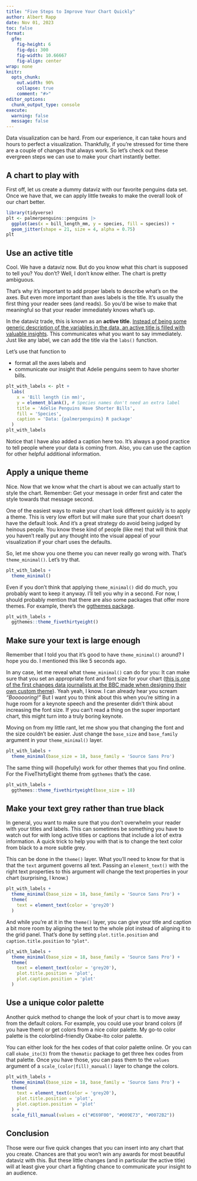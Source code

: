 ```yaml
---
title: "Five Steps to Improve Your Chart Quickly"
author: Albert Rapp
date: Nov 01, 2023
toc: false
format: 
  gfm: 
    fig-height: 6
    fig-dpi: 300
    fig-width: 10.66667
    fig-align: center
wrap: none
knitr:
  opts_chunk:
    out.width: 90%
    collapse: true
    comment: "#>"
editor_options: 
  chunk_output_type: console
execute: 
  warning: false
  message: false
---
```


Data visualization can be hard.
From our experience, it can take hours and hours to perfect a visualization.
Thankfully, if you're stressed for time there are a couple of changes that always work.
So let's check out these evergreen steps we can use to make your chart instantly better.


## A chart to play with

First off, let us create a dummy dataviz with our favorite penguins data set.
Once we have that, we can apply little tweaks to make the overall look of our chart better.

```r
library(tidyverse)
plt <- palmerpenguins::penguins |> 
  ggplot(aes(x = bill_length_mm, y = species, fill = species)) +
  geom_jitter(shape = 21, size = 4, alpha = 0.75)
plt
```


## Use an active title

Cool.
We have a dataviz now.
But do you know what this chart is supposed to tell you?
You don't?
Well, I don't know either.
The chart is pretty ambiguous.

That's why it's important to add proper labels to describe what's on the axes.
But even more important than axes labels is the title.
It's usually the first thing your reader sees (and reads).
So you'd be wise to make that meaningful so that your reader immediately knows what's up.

In the dataviz trade, this is known as an **active title**.
[Instead of being some generic description of the variables in the data, an active title is filled with valuable insights](https://www.storytellingwithdata.com/blog/2017/3/22/so-what).
This communicates what you want to say immediately.
Just like any label, we can add the title via the `labs()` function.

Let's use that function to 

- format all the axes labels and
- communicate our insight that Adelie penguins seem to have shorter bills.


```r
plt_with_labels <- plt +
  labs(
    x = 'Bill length (in mm)',
    y = element_blank(), # Species names don't need an extra label
    title = 'Adelie Penguins Have Shorter Bills',
    fill = 'Species',
    caption = 'Data: {palmerpenguins} R package'
  )
plt_with_labels
```

Notice that I have also added a caption here too.
It's always a good practice to tell people where your data is coming from.
Also, you can use the caption for other helpful additional information.

## Apply a unique theme

Nice.
Now that we know what the chart is about we can actually start to style the chart.
Remember: Get your message in order first and cater the style towards that message second.

One of the easiest ways to make your chart look different quickly is to apply a theme.
This is very low effort but will make sure that your chart doesn't have the default look.
And it's a great strategy do avoid being judged by heinous people.
You know these kind of people (like me) that will think that you haven't really put any thought into the visual appeal of your visualization if your chart uses the defaults.

So, let me show you one theme you can never really go wrong with.
That's `theme_minimal()`.
Let's try that.

```r
plt_with_labels +
  theme_minimal()
```

Even if you don't think that applying `theme_minimal()` did do much, you probably want to keep it anyway.
I'll tell you why in a second.
For now, I should probably mention that there are also some packages that offer more themes.
For example, there's the [ggthemes package](https://github.com/jrnold/ggthemes).

```r
plt_with_labels + 
  ggthemes::theme_fivethirtyeight()
```


## Make sure your text is large enough

Remember that I told you that it's good to have `theme_minimal()` around?
I hope you do.
I mentioned this like 5 seconds ago.

In any case, let me reveal what `theme_minimal()` can do for you:
It can make sure that you set an appropriate font and font size for your chart ([this is one of the first changes data journalists at the BBC made when designing their own custom theme](https://book.rwithoutstatistics.com/custom-theme-chapter)).
Yeah yeah, I know. 
I can already hear you scream *"Boooooring!"*
But I want you to think about this when you're sitting in a huge room for a keynote speech and the presenter didn't think about increasing the font size.
If you can't read a thing on the super important chart, this might turn into a truly boring keynote.

Moving on from my little rant, let me show you that changing the font and the size couldn't be easier.
Just change the `base_size` and `base_family` argument in your `theme_minimal()` layer.

```r
plt_with_labels +
  theme_minimal(base_size = 18, base_family = 'Source Sans Pro')
```

The same thing will (hopefully) work for other themes that you find online.
For the FiveThirtyEight theme from `ggthemes` that's the case.

```r
plt_with_labels + 
  ggthemes::theme_fivethirtyeight(base_size = 18)
```


## Make your text grey rather than true black

In general, you want to make sure that you don't overwhelm your reader with your titles and labels.
This can sometimes be something you have to watch out for with long active titles or captions that include a lot of extra information.
A quick trick to help you with that is to change the text color from black to a more subtle grey.

This can be done in the `theme()` layer.
What you'll need to know for that is that the `text` argument governs all text.
Passing an `element_text()` with the right text properties to this argument will change the text properties in your chart (surprising, I know.)

```r
plt_with_labels +
  theme_minimal(base_size = 18, base_family = 'Source Sans Pro') +
  theme(
    text = element_text(color = 'grey20')
  )
```


And while you're at it in the `theme()` layer, you can give your title and caption a bit more room by aligning the text to the whole plot instead of aligning it to the grid panel.
That's done by setting `plot.title.position` and `caption.title.position` to `"plot"`.

```r
plt_with_labels +
  theme_minimal(base_size = 18, base_family = 'Source Sans Pro') +
  theme(
    text = element_text(color = 'grey20'),
    plot.title.position = 'plot',
    plot.caption.position = 'plot'
  )
```


## Use a unique color palette

Another quick method to change the look of your chart is to move away from the default colors.
For example, you could use your brand colors (if you have them) or get colors from a nice color palette.
My go-to color palette is the colorblind-friendly Okabe-Ito color palette.

You can either look for the hex codes of that color palette online.
Or you can call `okabe_ito(3)` from the `thematic` package to get three hex codes from that palette.
Once you have those, you can pass them to the `values` argument of a `scale_(color|fill)_manual()` layer to change the colors.

```r
plt_with_labels +
  theme_minimal(base_size = 18, base_family = 'Source Sans Pro') +
  theme(
    text = element_text(color = 'grey20'),
    plot.title.position = 'plot',
    plot.caption.position = 'plot'
  ) +
  scale_fill_manual(values = c("#E69F00", "#009E73", "#0072B2"))
```


## Conclusion

Those were our five quick changes that you can insert into any chart that you create.
Chances are that you won't win any awards for most beautiful dataviz with this.
But these little changes (and in particular the active title) will at least give your chart a fighting chance to communicate your insight to an audience.





